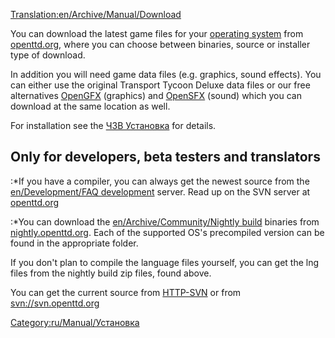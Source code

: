 [[Translation:en/Archive/Manual/Download]]
{{ru/Перевод|en/Archive/Manual/Download|0}}

{{ru/Manual/Оглавление}}
You can download the latest game files for your [[ru/Archive/Compilation and Ports/Операционная система|operating system]] from [http://www.openttd.org/download-stable openttd.org], where you can choose between binaries, source or installer type of download.

In addition you will need game data files (e.g. graphics, sound effects). You can either use the original Transport Tycoon Deluxe data files or our free alternatives [[ru/Archive/Community/OpenGFX Прочти меня|OpenGFX]] (graphics) and [[ru/Archive/Community/Замена звуковых эффектов|OpenSFX]] (sound) which you can download at the same location as well.

For installation see the [[ru/Archive/Manual/ЧЗВ Установка|ЧЗВ Установка]] for details.


== Only for developers, beta testers and translators ==
:*If you have a compiler, you can always get the newest source from the [[en/Development/FAQ development]] server. Read up on the SVN server at [http://www.openttd.org/development openttd.org]
:*You can download the [[en/Archive/Community/Nightly build]] binaries from [http://nightly.openttd.org/ nightly.openttd.org].  Each of the supported OS's precompiled version can be found in the appropriate folder.

If you don't plan to compile the language files yourself, you can get the lng files from the nightly build zip files, found above.

You can get the current source from [http://svn.openttd.org HTTP-SVN] or from svn://svn.openttd.org

[[Category:ru/Manual/Установка]]